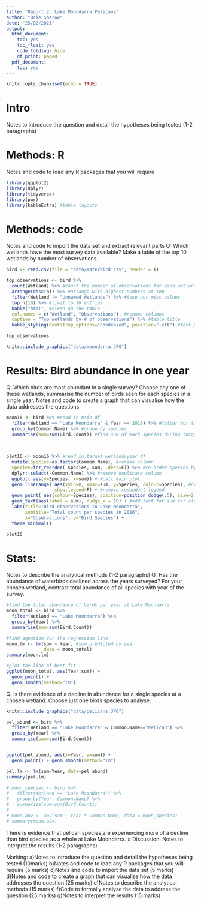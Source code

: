 ```yaml
---
title: "Report 2: Lake Moondarra Pelicans"
author: "Brie Sherow"
date: "25/02/2021"
output: 
  html_document:
    toc: yes
    toc_float: yes
    code_folding: hide
    df_print: paged
  pdf_document:
    toc: yes
---
```


```r
knitr::opts_chunk$set(echo = TRUE)
```
# Intro
Notes to introduce the question and detail the hypotheses being tested (1-2 paragraphs)

# Methods: R
Notes and code to load any R packages that you will require
```r
library(ggplot2)
library(dplyr)
library(tidyverse)
library(pwr)
library(kableExtra) #table layouts
```
# Methods: code
Notes and code to import the data set and extract relevant parts
Q: Which wetlands have the most survey data available?  Make a table of the top 10 wetlands by number of observations.
```r
bird <- read.csv(file = "data/Waterbird.csv", header = T)

top_observations <- bird %>%
  count(Wetland) %>% #count the number of observations for each wetland
  arrange(desc(n)) %>% #arrange with highest numbers at top
  filter(Wetland != "Unnamed Wetlands") %>% #take out misc values
  top_n(10) %>% #limit to 10 entries
  kable("html", #clean up the table
  col.names = c("Wetland", "Observations"), #rename columns
  caption = "Top wetlands by # of observations") %>% #table title
  kable_styling(bootstrap_options="condensed", position="left") #text positions

top_observations

```
```r
knitr::include_graphics("data/moondarra.JPG")
```
# Results: Bird abundance in one year
Q: Which birds are most abundant in a single survey? Choose any one of these wetlands, summarise the number of birds seen for each species in a single year. Notes and code to create a graph that can visualise how the data addresses the questions.

```r

moon16 <- bird %>% #read in main df
  filter(Wetland == "Lake Moondarra" & Year == 2016) %>% #filter for target wetland & year
  group_by(Common.Name) %>% #group by species
  summarise(sum=sum(Bird.Count)) #find sum of each species during target year
  
  

plot16 <- moon16 %>% #read in target wetland/year df
  mutate(Species=as.factor(Common.Name), #rename column
  Species=fct_reorder( Species, sum, .desc=F)) %>% #re-order species by sum
  dplyr::select(-Common.Name) %>% #remove duplicate column
  ggplot( aes(y=Species, x=sum)) + #call main plot
  geom_linerange( aes(xmin=0, xmax=sum, y=Species, colour=Species), #create line element
                  show.legend=F) + #remove redundant legend
  geom_point( aes(colour=Species), position=position_dodge(.5), size=2, show.legend=F) +
  geom_text(aes(label = sum), nudge_x = 10) + #add text for sum for clarity
  labs(title="Bird observations in Lake Moondarra",
       subtitle="Total count per species in 2016",
       x="Observations", y="Bird Species") +
  theme_minimal()

plot16
```
# Stats:
Notes to describe the analytical methods (1-2 paragraphs)
Q: Has the abundance of waterbirds declined across the years surveyed? For your chosen wetland, contrast total abundance of all species with year of the survey. 
```r
#find the total abundance of birds per year at Lake Moondarra
moon_total <- bird %>%
  filter(Wetland == "Lake Moondarra") %>%
  group_by(Year) %>%
  summarise(sum=sum(Bird.Count))

#find equation for the regression line
moon.lm <- lm(sum ~ Year, #sum predicted by year
              data = moon_total)
summary(moon.lm)

#plot the line of best fit
ggplot(moon_total, aes(Year,sum)) + 
  geom_point() + 
  geom_smooth(method="lm")
```

Q: Is there evidence of a decline in abundance for a single species at a chosen wetland. Choose just one birds species to analyse.
```r
knitr::include_graphics("data/pelicans.JPG")
```


```r

pel_abund <- bird %>%
  filter(Wetland == "Lake Moondarra" & Common.Name=="Pelican") %>%
  group_by(Year) %>%
  summarise(sum=sum(Bird.Count))


ggplot(pel_abund, aes(x=Year, y=sum)) +
  geom_point() + geom_smooth(method="lm")

pel.lm <- lm(sum~Year, data=pel_abund)
summary(pel.lm)

```

```r
# moon_species <- bird %>%
#   filter(Wetland == "Lake Moondarra") %>%
#   group_by(Year, Common.Name) %>%
#   summarise(sum=sum(Bird.Count))
# 
# moon.aov <- aov(sum ~ Year * Common.Name, data = moon_species)
# summary(moon.aov)
```


There is evidence that pelican species are experiencing more of a decline than bird species as a whole at Lake Moondarra.
# Discussion:
Notes to interpret the results (1-2 paragraphs)

Marking: 
a)Notes to introduce the question and detail the hypotheses being tested (10marks)
b)Notes and code to load any R packages that you will require (5 marks)
c)Notes and code to import the data set (5 marks)
d)Notes and code to create a graph that can visualise how the data addresses the question (25 marks)
e)Notes to describe the analytical methods (15 marks)
f)Code to formally analyse the data to address the question (25 marks)
g)Notes to interpret the results (15 marks)
